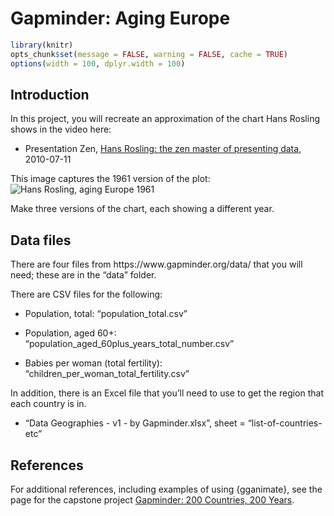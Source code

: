 <!-- 
This file by Martin Monkman 
is licensed under a Creative Commons Attribution 4.0 International License
https://creativecommons.org/licenses/by/4.0/  
-->


# Gapminder: Aging Europe {#gapminder-europe}


```r
library(knitr)
opts_chunk$set(message = FALSE, warning = FALSE, cache = TRUE)
options(width = 100, dplyr.width = 100)

```

## Introduction {#gapminder-europe-intro}


In this project, you will recreate an approximation of the chart Hans Rosling shows in the video here:

* Presentation Zen, [Hans Rosling: the zen master of presenting data](https://www.presentationzen.com/presentationzen/2010/07/hans-rosling-tips-on-presenting-data.html), 2010-07-11

This image captures the 1961 version of the plot:
![Hans Rosling, aging Europe 1961](static/img_capstone/Hans_Rosling_aging_europe_small.png)


Make three versions of the chart, each showing a different year.


## Data files {#gapminder-europe-data}

There are four files from https://www.gapminder.org/data/ that you will need; these are in the "data" folder.

There are CSV files for the following:

* Population, total: "population_total.csv"

* Population, aged 60+: "population_aged_60plus_years_total_number.csv"

* Babies per woman (total fertility): "children_per_woman_total_fertility.csv"

In addition, there is an Excel file that you'll need to use to get the region that each country is in. 

* "Data Geographies - v1 - by Gapminder.xlsx", sheet = "list-of-countries-etc"




## References {#gapminder-europe-references}

For additional references, including examples of using {gganimate}, see the page for the capstone project [Gapminder:  200 Countries, 200 Years](#gapminder200).


